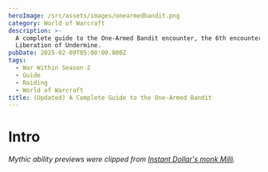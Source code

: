 ```yaml
---
heroImage: /src/assets/images/onearmedbandit.png
category: World of Warcraft
description: >-
  A complete guide to the One-Armed Bandit encounter, the 6th encounter of the
  Liberation of Undermine.  
pubDate: 2025-02-09T05:00:00.000Z
tags:
  - War Within Season 2
  - Guide
  - Raiding
  - World of Warcraft
title: (Updated) A Complete Guide to the One-Armed Bandit
---
```

# Intro
*Mythic ability previews were clipped from <a href="https://www.youtube.com/watch?v=qjJkEMHqfxs&t=10s">Instant Dollar's monk Milli</a>.*
<script src="https://wow.zamimg.com/widgets/power.js" async />

This encounter takes place in a circular room and revolves around battling against a large slot machine.  There are two phases, and the first phase is single target with priority adds spread out around the room.  You will need to defeat these adds and take the coins they drop to feed into the slot machine, ensuring you get different combos with each insertion as this determines the mechanics you deal with.  

In the second phase, you will race against the clock to kill the boss before he simply cheats and wipes the raid.

Before I cover anything else, you should first understand all the combinations possible in the first phase.

**Token Types**
* Shock
* Flame
* Coin
* Bomb

**Combos** (Shock combos are significantly more complicated than others, and trigger each time **Spin to Win** is completed. 

* **Shock and Coin** - Creates a **Premium Currency Coil**, which pulls in everyone towards it, doing AoE damage over the duration. Activating this Coil does 18M damage and absorbs the nearest 2 **Shocking Fields**.
* <img src="https://cdn.shawnzhome.com/shawnzhome/videos/LoU/converted-oab/witheringflames.webp"/>
* **Shock and Flame** - Creates a **Superheated Coil**, sending out **Traveling Flames** upon activation and creation. Rashok waves that knock you back. Activating this Coil does 18M damage and absorbs the nearest 2 **Shocking Fields**.
* <img src="https://cdn.shawnzhome.com/shawnzhome/videos/LoU/converted-oab/flameandshock.webp"/>
* **Shock and Bomb** - Creates a **Dynamite-Laden Coil**, which spawns **Dynamite Booty** upon activation or creation. Dynamite Booty chases players for 12 seconds. If they reach their target, it deals high raid damage and puts a dot on the raid. They don't get faster over time and are relatively low HP and can be cc'ed. <img loading="lazy" src="https://s3.us-east-1.amazonaws.com/cdn.shawnzhome.com/shawnzhome/videos/LoU/converted-oab/dynamitebooty.webp"/>
* **Flame and Coin** - High Fire AoE damage to the whole raid for its duration
* <img src="https://cdn.shawnzhome.com/shawnzhome/videos/LoU/converted-oab/flameandcoin.webp"/>
* **Flame and Bomb** - Spawns **Dynamite Booty** with 100% increased HP and 50% reduced MS. Also explodes on death, dealing high damage to anything within 15 yards. This explosion also releases **Rashok waves**.
* **Coin and Bomb** - Spawns **Premium Dynamite Booty**, which has 100% increased HP and 50% damage and is cc immune.

# Full List of Boss Abilities for Reference

* <a href="https://www.wowhead.com/ptr-2/spell=461060/spin-to-win" class="wowhead">Spin To Win!</a>
* <a href="https://www.wowhead.com/ptr-2/spell=461068/fraud-detected" class="wowhead">Fraud Detected!</a>
* <a href="https://www.wowhead.com/ptr-2/spell=461083/reward-shock-and-flame" class="wowhead">Reward: Shock and Flame</a>
* <a href="https://www.wowhead.com/ptr-2/spell=461091/reward-shock-and-bomb" class="wowhead">Reward: Shock and Bomb</a>
* <a href="https://www.wowhead.com/ptr-2/spell=461176/reward-flame-and-bomb" class="wowhead">Reward: Flame and Bomb</a>
* <a href="https://www.wowhead.com/ptr-2/spell=461389/reward-flame-and-coin" class="wowhead">Reward: Flame and Coin</a>
* <a href="https://www.wowhead.com/ptr-2/spell=461101/reward-coin-and-shock" class="wowhead">Reward Coin and Shock</a>
* <a href="https://www.wowhead.com/ptr-2/spell=461395/reward-coin-and-bomb" class="wowhead">Reward: Coin and Bomb</a>
* <a href="https://www.wowhead.com/ptr-2/spell=461060/spin-to-win" class="wowhead">Overload!</a>
* <a href="https://www.wowhead.com/ptr-2/spell=472197/withering-flames" class="wowhead">Withering Flames</a>
* <a href="https://www.wowhead.com/ptr-2/spell=460847/electric-blast" class="wowhead">Electric Blast</a>
* <a href="https://www.wowhead.com/ptr-2/spell=464705/golden-ticket" class="wowhead">Golden Ticket</a>
* <a href="https://www.wowhead.com/ptr-2/spell=460181/pay-line" class="wowhead">Pay Line</a>
* <a href="https://www.wowhead.com/ptr-2/spell=460444/high-roller" class="wowhead">High Roller!</a>
* <a href="https://www.wowhead.com/ptr-2/spell=472718/up-the-ante" class="wowhead">Up the Ante</a>
* <a href="https://www.wowhead.com/ptr-2/spell=460164/foul-exhaust" class="wowhead">Foul Exhaust</a>
* <a href="https://www.wowhead.com/ptr-2/spell=460472/the-big-hit" class="wowhead">The Big Hit</a>
* <a href="https://www.wowhead.com/ptr-2/spell=460474/shocking-field" class="wowhead">Shocking Field</a>
* <a href="https://www.wowhead.com/ptr-2/spell=465309/cheat-to-win" class="wowhead">Cheat to Win!</a>
* <a href="https://www.wowhead.com/ptr-2/spell=465432/linked-machines" class="wowhead">Linked Machines</a>
* <a href="https://www.wowhead.com/ptr-2/spell=465322/hot-hot-heat" class="wowhead">Hot Hot Heat</a>
* <a href="https://www.wowhead.com/ptr-2/spell=465580/scattered-payout" class="wowhead">Scattered Payout</a>
* <a href="https://www.wowhead.com/ptr-2/spell=465587/explosive-jackpot" class="wowhead">Explosive Jackpot</a>
* <a href="https://www.wowhead.com/ptr-2/spell=473009/explosive-shrapnel" class="wowhead">Explosive Shrapnel</a>
* <a href="https://www.wowhead.com/ptr-2/spell=472178/burning-blast" class="wowhead">Burning Blast</a>
* <a href="https://www.wowhead.com/ptr-2/spell=465009/explosive-gaze" class="wowhead">Explosive Gaze</a>
* <a href="https://www.wowhead.com/ptr-2/spell=474731/traveling-flames" class="wowhead">Traveling Flames</a>

# Important Abilities

**Phase One**

* **Spin-to-win** - The boss will spin his reels, giving you 30 seconds to deposit two tokens to choose a reward for the raid to deal with.  **You just need to walk over the tokens to pick them up, and when you walk near the boss it will automatically deposit it for you**. Refer to the above explanation of combos. Remember, **you must not repeat the same combo twice, and you must also choose something to deal with or you will wipe.**
* <img src="https://cdn.shawnzhome.com/shawnzhome/videos/LoU/converted-oab/spintowin.webp"/>
*  **The Big Hit** - Tank Buster that you swap on every time. Leaves behind a **Shocking Field** (lightning ground floor that makes you take more damage). 
* <img src="https://cdn.shawnzhome.com/shawnzhome/videos/LoU/converted-oab/thebighit.webp"/>
* **Pay-Line** - Sends a large coin in a line towards random players. Leaves a field behind that gives a movement speed and damage/healing buff (10%). Does high damage and stuns anything hit by it. Explodes when it reaches its destination and falls over. Anything hit by this explosion (15 yd radius) takes a high amount of damage. All players will take a light burst of damage no matter their location. **EVERY COIN STILL ON THE FLOOR GIVES THE BOSS A 5% damage INCREASE**. **You can kick these back at the boss to get rid of them and extend your own damage buff**.
* <img src="https://cdn.shawnzhome.com/shawnzhome/videos/LoU/converted-oab/payline.webp"/>
* **Foul Exhaust** - Raidwide damage and applies a moderate healing absorb to all players.
* <img src="https://cdn.shawnzhome.com/shawnzhome/videos/LoU/converted-oab/foulexhaust.webp"/>
* **Reel Assistants** - These spawn with the boss on pull and with every **Spin-to-Win**.  They have several abilities--**Overload** (interruptible cast that knocks back everyone and does light damage), **Withering Flames** (a magic debuff that is dispellable, and lowers the players max HP over time. Dispelling it causes fire tornadoes to travel from their location).
* **Withering Flames** <img src="https://cdn.shawnzhome.com/shawnzhome/videos/LoU/converted-oab/witheringflames.webp"/>


**Phase Two**

* **Linked Machines** - For the rest of the encounter, the Bandit will spawn **Hyper Coils** that form a link to him called **Voltaic Streak**.  Crossing this link inflicts lethal damage to non-tanks. This can complicate movement somewhat for melee but isn't much of a concern for ranged.
* <img src="https://cdn.shawnzhome.com/shawnzhome/videos/LoU/converted-oab/linkedmachines.webp"/>
* **Hot Hot Heat** - For the rest of the encounter, the Bandit will mark random players and then fire lines of flame towards them, ala Zskarn.
* <img src="https://cdn.shawnzhome.com/shawnzhome/videos/LoU/converted-oab/hothotheat.webp"/>
* **Scattered Payout** - For the rest of the encounter, the boss will do fairly high ticking damage until he is defeated.
* **Explosive Jackpot** - The hard enrage. He will flip his slots to all **Bomb** tokens, and wipe the raid.

# Strategy (Normal and Heroic)

**Phase One**

* As of writing, this boss reaches his final stage either when all six **Combos** have been played, or at roughly 30% HP.  You should lust as soon as he transitions or when it best aligns when CDs. Do not lust on pull unless you are on farm or have high confidence in your damage.
* That being said, you will have to deal with every possible combination before Phase Two anyways, so you need to spread out the particularly dangerous ones so that cooldowns are back up in time. Here is what I recommend based on how my guild handles it:

1. Flame and Coin
2. Shock and Coin
3. Shock and Flame
4. Flame and Bomb
5. Shock and Bomb
6. Coin and Bomb

**Why?**

**Flame and Coin** is best handled at the start of the pull while there's still relatively little going on, during or while you're still riding high after lust.  This is by far the highest damage Combo you will deal with.

After that, it honestly doesn't matter too much, you just want to space out the Bomb combos so that you're not doing it back to back without the CC/CDs needed to kill them quickly, and have the **Shock** **Combos** towards the end so you don't have to repeatedly deal with them as many times.

* For the **Pay Lines,** it can be difficult at times to see the blue line indicating the coin's path in the midst of all the other effects. Make sure to pay special attention to this when it goes out. This is a good mechanic to add an MRT Reminder to, or something similar.
* The raid should generally be stacked near the boss or the middle of the room.  When you're targeted by a **Pay Line** or **Withering Flames**, simply move out and handle the mechanic accordingly. You should stand next to every **Pay Line** without getting hit by it to keep high uptime on the 10% damage increase.
* For Tanks, you'll be swapping on every **Big Hit.** It has a cast time, so you have time to place the **Shocking Fields** it leaves behind if you don't pre-position for it.
* Even on Heroic, it's not really necessary to utilize one of the main mechanics of the Coils, which is that you can have the tanks click on them to absorb the **Shocking Fields**. This will suck in the 2 nearest **Shocking Fields** at the cost of causing the Coils to repeat their mechanics.
* On **Heroic**, **Pay Lines** come out frequently enough that you need dedicated players kicking them back at the boss.

**Phase Two**

* This is simply a burn to the end. You'll no longer deal with the Reel Assistants and thus you will no longer choose what mechanics occur. The boss will do a static order, but this time will retain each ability and continue using it for the rest of the encounter.
* The **Linked Machines** ability is relatively simple to handle. Tanks just need to be careful in how they move the boss as the **Voltaic Streak** linking the boss to the various coils is quite lethal.
* For **Hot Hot Heat**, players should all be stacked for the same reasons as **Phase One**, so you should have the players who are selected move out of the clump. You don't want these to hit multiple players.
* The final ability is simply very high ticking damage for the rest of the encounter. At this point you simply need to kill the boss before it reaches its next ability, which is a guaranteed wipe.

# Mythic Changes

The Mythic changes do not drastically change the encounter, but simply force you to utilize the coils more frequently, and thus force you to deal with the mechanics of the fight more often, while also making the fight overall more punishing.

* **Reel Assistants** now cannot be damaged below 20% without first being struck by a **Pay Line** coin.
* The **Big Hit** now also arcs to nearby random players, creating additional **Shocking Fields** throughout the fight. <img loading="lazy" src="https://s3.us-east-1.amazonaws.com/cdn.shawnzhome.com/shawnzhome/videos/LoU/converted-oab/shockingfield.webp"/>
* Each **Pay Line** on the floor now increases the Bandit's damage by 10%, up from 5%.  
* **Pay Lines** now deal essentially lethal damage to players without using a defensive.
* The increased tuning now also makes **Overload** casts from the **Reel Assistants** incredibly dangerous.

# Mythic Strategy

* As of this writing, the best order cannot realistically be surmised without further tuning notice. I will update this when I am certain that I can confidently estimate as much.
* There are a few different ways you can handle hitting the **Reel Assistants**, but the simplest is to tank the boss as you do normally and have players kick the **Pay Lines** towards the **Reel Assistants** that must die first, and then break the shield of the 3rd **Reel Assistant** at your leisure, kicking it and handling the extra raid damage.

* This means that you now only need one player to aim their **Pay Line** directly down the middle, and the other two can split off to the sides so that the coins do not all hit the wall at once.
* You may also simply tank it as normal, dragging the boss to each **Assistant** for cleave. Either way, you must also keep a tight interrupt rotation on them, as even one **Overload** cast can be devastating.
* Tanks will now need to regularly trigger coils throughout the encounter in order to keep the arena clear for play.  This means you must be ready to handle overlaps of various combinations that were not necessary to deal with on Heroic.
* It is also far more urgent to kick the **Pay Lines** back at the boss, as otherwise you will be taking up to 30% increased additional damage, which can prove disastrous under most circumstances.

# Notes on Healing

On Normal and Heroic, the fight begins relatively lax, but the damage from each additional **Coil** will steadily increase the frequency at which you take damage. The various **Spin to Win** combos are the highest direct threat to the raid, with the **Flame and Coin** and **Shock and Coin** are the most threatening ones and require the most healing, while the **Bomb** combos deal practically nothing as the threat is entirely handled by simply killing the adds.

Outside of that, most of the damage comes from **Reel Assistants** spamming **Electric Blast** and overlapping with **Foul Exhaust**.  You will want to make sure that you dispel the **Withering Flames** debuff quickly, but also make sure to let them get somewhat out of the raid so as not to overly complicate movement for others.  

The healing required once the boss begins casting **Scattered Payout** in Phase Two is dramatically higher, and you will be struggling to keep up as it progresses. This is where you might want to make sure you have enough mana and cooldowns to keep the raid alive.

# Notes on Tanking

Overall, it's a fairly simple fight to tank despite how many things there might seem to be going on. As mentioned before, you will swap on every **Big Hit**, and you will want to drag the boss to **Reel Assistants** for cleave, but also make sure to not move it during **Pay Lines** and cause the coins to go in unintended directions.  

Do note that the **Big Hit** has a cast time, and so you have plenty of time to move to where you would like to put the **Shocking Fields**. You can also fairly easily stack them on most classes without really any concern. **The Big Hit** itself also hits quite hard, and you should be prepared for it accordingly.

# Defensive Usage

Defensives are best saved for particularly dangerous **Spin-to-Win** combos, or if you get **WIthering Flames** and aren't dispelled quickly enough.  They should also be held towards the end of Phase Two to chain during **Scattered Payout.**

# Movement Cooldowns

Movement is best used for **Spin-to-Win** combos that are movement intense, such as Shock and Coin or to more easily kite the **Bomb** combos.  They can also be good on Mythic to aid in players repositioning their **Pay Lines** to the **Reel Assistants**.

In Phase Two, movement is particularly good for **Hot Hot Heat** and **Pay Lines**.

# Damage Profile Best Suited for this Encounter

Single target is the real bulk of this fight, but any class that can do very good single target while also being able to damage the spread **Reel Assistants** is very good for P1. You also will require some classes that can have a solid 1 minute burst, 5+ target cleave profile for the **Dynamite Booty**. If you are considering lusting in Phase Two, then execute classes are also extremely good on this encounter.

# Raid plan, Useful Weakauras, and Macros

* NYI-WIP

**Table of Contents**

1. <a href="https://www.shawnzhome.com/post/a-complete-guide/">Vexie</a>
2. <a href="https://www.shawnzhome.com/post/a-complete-guide-to-the-cauldron-of-carnage/">Cauldron of Carnage</a>
3. <a href="https://www.shawnzhome.com/post/a-complete-guide-to-rik-reverb/">Rik Reverb</a>
4. <a href="https://www.shawnzhome.com/post/a-complete-guide-to-stix-bunkjunker/">Stix Bunkjunker</a>
5. <a href="https://www.shawnzhome.com/post/a-complete-guide-to-sprocketmonger-lockenstock/">Sprocketmonger Lockenstock</a>
7. <a href="https://www.shawnzhome.com/post/a-complete-guide-to-mugzee/">Mug'Zee</a>
8. <a href="https://www.shawnzhome.com/post/a-complete-preview-for-the-chrome-king-gallywix/">Chrome King Gallywix</a>